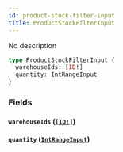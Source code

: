 ```yaml
---
id: product-stock-filter-input
title: ProductStockFilterInput
---
```


No description

```graphql
type ProductStockFilterInput {
  warehouseIds: [ID!]
  quantity: IntRangeInput
}
```

### Fields

#### `warehouseIds` ([`[ID!]`](/developer/api-reference/scalars/id))

#### `quantity` ([`IntRangeInput`](/developer/api-reference/inputs/int-range-input))
